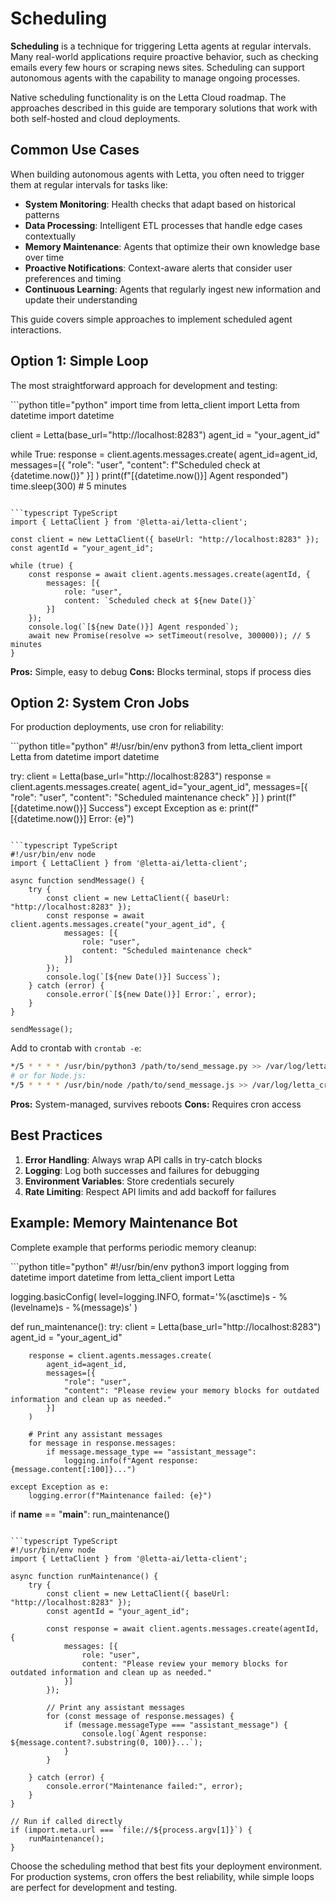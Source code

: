 # Scheduling

**Scheduling** is a technique for triggering Letta agents at regular intervals.
Many real-world applications require proactive behavior, such as checking emails every few hours or scraping news sites.
Scheduling can support autonomous agents with the capability to manage ongoing processes.

<Note>
Native scheduling functionality is on the Letta Cloud roadmap. The approaches described in this guide are temporary solutions that work with both self-hosted and cloud deployments.
</Note>

## Common Use Cases

When building autonomous agents with Letta, you often need to trigger them at regular intervals for tasks like:

- **System Monitoring**: Health checks that adapt based on historical patterns
- **Data Processing**: Intelligent ETL processes that handle edge cases contextually
- **Memory Maintenance**: Agents that optimize their own knowledge base over time
- **Proactive Notifications**: Context-aware alerts that consider user preferences and timing
- **Continuous Learning**: Agents that regularly ingest new information and update their understanding

This guide covers simple approaches to implement scheduled agent interactions.

## Option 1: Simple Loop

The most straightforward approach for development and testing:

<CodeGroup>
```python title="python"
import time
from letta_client import Letta
from datetime import datetime

client = Letta(base_url="http://localhost:8283")
agent_id = "your_agent_id"

while True:
    response = client.agents.messages.create(
        agent_id=agent_id,
        messages=[{
            "role": "user",
            "content": f"Scheduled check at {datetime.now()}"
        }]
    )
    print(f"[{datetime.now()}] Agent responded")
    time.sleep(300)  # 5 minutes
```

```typescript TypeScript
import { LettaClient } from '@letta-ai/letta-client';

const client = new LettaClient({ baseUrl: "http://localhost:8283" });
const agentId = "your_agent_id";

while (true) {
    const response = await client.agents.messages.create(agentId, {
        messages: [{
            role: "user",
            content: `Scheduled check at ${new Date()}`
        }]
    });
    console.log(`[${new Date()}] Agent responded`);
    await new Promise(resolve => setTimeout(resolve, 300000)); // 5 minutes
}
```
</CodeGroup>

**Pros:** Simple, easy to debug
**Cons:** Blocks terminal, stops if process dies

## Option 2: System Cron Jobs

For production deployments, use cron for reliability:

<CodeGroup>
```python title="python"
#!/usr/bin/env python3
from letta_client import Letta
from datetime import datetime

try:
    client = Letta(base_url="http://localhost:8283")
    response = client.agents.messages.create(
        agent_id="your_agent_id",
        messages=[{
            "role": "user",
            "content": "Scheduled maintenance check"
        }]
    )
    print(f"[{datetime.now()}] Success")
except Exception as e:
    print(f"[{datetime.now()}] Error: {e}")
```

```typescript TypeScript
#!/usr/bin/env node
import { LettaClient } from '@letta-ai/letta-client';

async function sendMessage() {
    try {
        const client = new LettaClient({ baseUrl: "http://localhost:8283" });
        const response = await client.agents.messages.create("your_agent_id", {
            messages: [{
                role: "user",
                content: "Scheduled maintenance check"
            }]
        });
        console.log(`[${new Date()}] Success`);
    } catch (error) {
        console.error(`[${new Date()}] Error:`, error);
    }
}

sendMessage();
```
</CodeGroup>

Add to crontab with `crontab -e`:
```bash
*/5 * * * * /usr/bin/python3 /path/to/send_message.py >> /var/log/letta_cron.log 2>&1
# or for Node.js:
*/5 * * * * /usr/bin/node /path/to/send_message.js >> /var/log/letta_cron.log 2>&1
```

**Pros:** System-managed, survives reboots
**Cons:** Requires cron access

## Best Practices

1. **Error Handling**: Always wrap API calls in try-catch blocks
2. **Logging**: Log both successes and failures for debugging
3. **Environment Variables**: Store credentials securely
4. **Rate Limiting**: Respect API limits and add backoff for failures

## Example: Memory Maintenance Bot

Complete example that performs periodic memory cleanup:

<CodeGroup>
```python title="python"
#!/usr/bin/env python3
import logging
from datetime import datetime
from letta_client import Letta

logging.basicConfig(
    level=logging.INFO,
    format='%(asctime)s - %(levelname)s - %(message)s'
)

def run_maintenance():
    try:
        client = Letta(base_url="http://localhost:8283")
        agent_id = "your_agent_id"

        response = client.agents.messages.create(
            agent_id=agent_id,
            messages=[{
                "role": "user",
                "content": "Please review your memory blocks for outdated information and clean up as needed."
            }]
        )

        # Print any assistant messages
        for message in response.messages:
            if message.message_type == "assistant_message":
                logging.info(f"Agent response: {message.content[:100]}...")

    except Exception as e:
        logging.error(f"Maintenance failed: {e}")

if __name__ == "__main__":
    run_maintenance()
```

```typescript TypeScript
#!/usr/bin/env node
import { LettaClient } from '@letta-ai/letta-client';

async function runMaintenance() {
    try {
        const client = new LettaClient({ baseUrl: "http://localhost:8283" });
        const agentId = "your_agent_id";

        const response = await client.agents.messages.create(agentId, {
            messages: [{
                role: "user",
                content: "Please review your memory blocks for outdated information and clean up as needed."
            }]
        });

        // Print any assistant messages
        for (const message of response.messages) {
            if (message.messageType === "assistant_message") {
                console.log(`Agent response: ${message.content?.substring(0, 100)}...`);
            }
        }

    } catch (error) {
        console.error("Maintenance failed:", error);
    }
}

// Run if called directly
if (import.meta.url === `file://${process.argv[1]}`) {
    runMaintenance();
}
```
</CodeGroup>

Choose the scheduling method that best fits your deployment environment. For production systems, cron offers the best reliability, while simple loops are perfect for development and testing.
